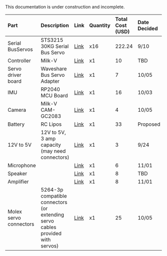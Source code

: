 
<Callout type="warning" emoji="⚠️">
This documentation is under construction and incomplete.
</Callout>


| Part         | Description                                                                   | Link                                                                                                                                             | Quantity | Total Cost (USD) | Date Decided |
|:--           |:--                                                                            |:--                                                                                                                                              |:--       |:--               |:--           |
| Serial BusServos       | STS3215 30KG Serial Bus Servo                                | [Link](https://www.alibaba.com/product-detail/ST3215-Servo-30KG-Serial-Bus-Servo_1600869438006.html?spm=a2700.galleryofferlist.normal_offer.d_title.255913a0RkAWz6&selectedCarrierCode=SEMI_MANAGED_STANDARD@@STANDARD)                | x16      | 222.24              | 9/10         |
| Controller   | Milk-V                                              | [Link](https://milkv.io/duo-s)                                                                                                             | x1       | 10               | TBD          |
| Servo driver board   | Waveshare Bus Servo Adapter | [Link](https://www.waveshare.com/bus-servo-adapter-a.htm)                                                                   | x1       | 7                | 10/05 | 
| IMU          | RP2040 MCU Board                    | [Link](https://www.waveshare.com/rp2040-lcd-1.28.htm)                                 | x1       | 16               | 10/03        |
| Camera | Milk-V CAM-GC2083 | [Link](https://arace.tech/products/milk-v-cam-gc2083)                                                      | x1       |          4        | 10/05          |
| Battery      | RC Lipos                                                                      | [Link](https://www.amazon.com/KBT-1200mAh-Rechargeable-Replacement-Compatible/dp/B0C23Y3VZK?source=ps-sl-shoppingads-lpcontext&ref_=fplfs&smid=A3FKMD6P089KQA&th=1) | x1       | 33 | Proposed     |
| 12V to 5V    | 12V to 5V, 3 amp capacity (may need connectors)                               | [Link](https://www.digikey.com/en/products/detail/dfrobot/DFR0571/9559261) | x1       | 3                | 9/24         |
| Microphone   |                                                                   | [Link](https://www.amazon.com/Ferwooh-Electret-Microphone-Amplifier-Adjustable/dp/B0D17R3L7K/) | x1       | 6                 | 11/01             |
| Speaker   |                                                                   | [Link](https://www.amazon.com/CQRobot-JST-PH2-0-Interface-Electronic-Projects/dp/B0822Z4LPH/) | x1       | 8                 | TBD             |
| Amplifier |                                                                   | [Link](https://www.amazon.com/HiLetgo-LM386-Audio-Amplifier-Module/dp/B00LNACGTY/) | x1       | 8                 | 11/01             |
| Molex servo connectors | 5264-3p compatible connectors (or extending servo cables provided with servos) | [Link](https://www.amazon.com/Keszoox-Compatible-Connector-Pre-Crimped-KS-MX5264/dp/B0DCZ43FFC) | x1       | 25             | 10/05         |
